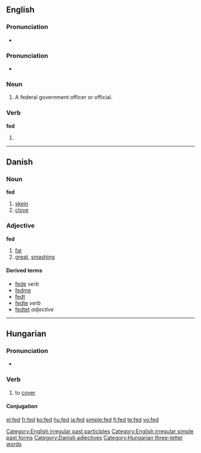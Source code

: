 {{wikipedia|dab=FED}}
{{also|Fed|Fed.}}
==English==

===Pronunciation===
* {{audio|en-us-fed.ogg|Audio (US)}}

===Pronunciation===
* {{IPA|/fεt/}}

===Noun===
{{en-noun}}

# {{informal}} A federal government officer or official.

===Verb===
'''fed'''

# {{past of|[[feed]]}}

[[Category:English irregular past participles]]
[[Category:English irregular simple past forms]]

----

==Danish==

===Noun===
'''fed''' {{n}}

# [[skein]]
# [[clove]]

===Adjective===
'''fed'''

# [[fat]]
# [[great]], [[smashing]]

====Derived terms====
* [[fede]] ''verb''
* [[fedme]] {{c}}
* [[fedt]] {{n}}
* [[fedte]] ''verb''
* [[fedtet]] ''adjective''

[[Category:Danish adjectives]]

----

==Hungarian==

===Pronunciation===
* {{IPA|/ˈfɛd/|lang=hu}}

===Verb===
{{infl|hu|verb}}

# to [[cover]]

====Conjugation====
{{hu-conj-ek|fed|ett}}

[[Category:Hungarian three-letter words]]

[[el:fed]]
[[fr:fed]]
[[ko:fed]]
[[hu:fed]]
[[ja:fed]]
[[simple:fed]]
[[fi:fed]]
[[te:fed]]
[[vo:fed]]